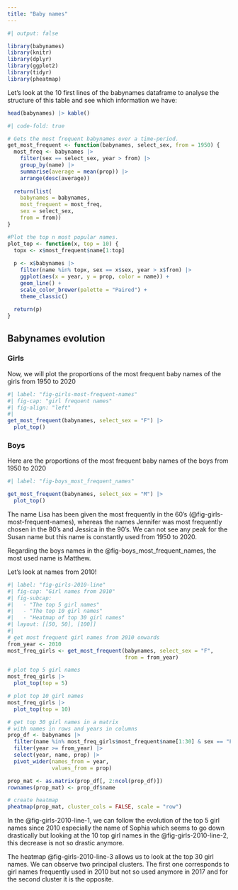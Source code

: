 ```yaml
---
title: "Baby names"
---
```


```r
#| output: false

library(babynames)
library(knitr)
library(dplyr)
library(ggplot2)
library(tidyr)
library(pheatmap)
```

Let's look at the 10 first lines of the babynames dataframe to analyse the structure of this table and see which information we have:

```r
head(babynames) |> kable()
```

```r
#| code-fold: true

# Gets the most frequent babynames over a time-period.
get_most_frequent <- function(babynames, select_sex, from = 1950) {
  most_freq <- babynames |>
    filter(sex == select_sex, year > from) |>
    group_by(name) |>
    summarise(average = mean(prop)) |>
    arrange(desc(average))
    
  return(list(
    babynames = babynames,
    most_frequent = most_freq,
    sex = select_sex,
    from = from))
}

#Plot the top n most popular names.
plot_top <- function(x, top = 10) {
  topx <- x$most_frequent$name[1:top]
  
  p <- x$babynames |>
    filter(name %in% topx, sex == x$sex, year > x$from) |>
    ggplot(aes(x = year, y = prop, color = name)) +
    geom_line() +
    scale_color_brewer(palette = "Paired") +
    theme_classic()
  
  return(p)
}
```

## Babynames evolution

### Girls

Now, we will plot the proportions of the most frequent baby names of the girls from 1950 to 2020

```r
#| label: "fig-girls-most-frequent-names"
#| fig-cap: "girl frequent names"
#| fig-align: "left"
#| 
get_most_frequent(babynames, select_sex = "F") |>
  plot_top()
```

### Boys 

Here are the proportions of the most frequent baby names of the boys from 1950 to 2020

```r
#| label: "fig-boys_most_frequent_names"

get_most_frequent(babynames, select_sex = "M") |>
  plot_top()
```

The name Lisa has been given the most frequently in the 60's (@fig-girls-most-frequent-names), whereas the names Jennifer was most frequently chosen in the 80's and Jessica in the 90's. We can not see any peak for the Susan name but this name is constantly used from 1950 to 2020.

Regarding the boys names in the @fig-boys_most_frequent_names, the most used name is Matthew.

Let's look at names from 2010!

```r
#| label: "fig-girls-2010-line"
#| fig-cap: "Girl names from 2010" 
#| fig-subcap:
#|   - "The top 5 girl names"
#|   - "The top 10 girl names" 
#|   - "Heatmap of top 30 girl names"
#| layout: [[50, 50], [100]]
#| 
# get most frequent girl names from 2010 onwards
from_year <- 2010
most_freq_girls <- get_most_frequent(babynames, select_sex = "F",
                                     from = from_year)

# plot top 5 girl names
most_freq_girls |>
  plot_top(top = 5)

# plot top 10 girl names
most_freq_girls |>
  plot_top(top = 10)

# get top 30 girl names in a matrix
# with names in rows and years in columns
prop_df <- babynames |> 
  filter(name %in% most_freq_girls$most_frequent$name[1:30] & sex == "F") |>
  filter(year >= from_year) |> 
  select(year, name, prop) |>
  pivot_wider(names_from = year,
              values_from = prop)

prop_mat <- as.matrix(prop_df[, 2:ncol(prop_df)])
rownames(prop_mat) <- prop_df$name

# create heatmap
pheatmap(prop_mat, cluster_cols = FALSE, scale = "row")
```

In the @fig-girls-2010-line-1, we can follow the evolution of the top 5 girl names since 2010 especially the name of Sophia which seems to go down drastically but looking at the 10 top girl names in the @fig-girls-2010-line-2, this decrease is not so drastic anymore.

The heatmap @fig-girls-2010-line-3 allows us to look at the top 30 girl names. We can observe two principal clusters. The first one corresponds to girl names frequently used in 2010 but not so used anymore in 2017 and for the second cluster it is the opposite.